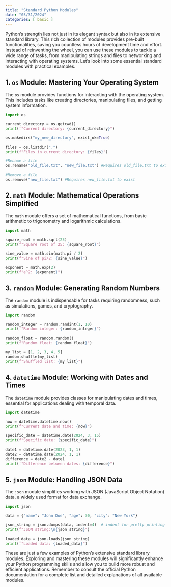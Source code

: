 ```yaml
---
title: "Standard Python Modules"
date: "03/31/2024"
categories: [ basic ]
---
```



Python's strength lies not just in its elegant syntax but also in its extensive standard library.  This rich collection of modules provides pre-built functionalities, saving you countless hours of development time and effort.  Instead of reinventing the wheel, you can use these modules to tackle a wide range of tasks, from manipulating strings and files to networking and interacting with operating systems.  Let's look into some essential standard modules with practical examples.


## 1. `os` Module:  Mastering Your Operating System

The `os` module provides functions for interacting with the operating system.  This includes tasks like creating directories, manipulating files, and getting system information.

```python
import os

current_directory = os.getcwd()
print(f"Current directory: {current_directory}")

os.makedirs("my_new_directory", exist_ok=True)

files = os.listdir(".")
print(f"Files in current directory: {files}")

#Rename a file
os.rename("old_file.txt", "new_file.txt") #Requires old_file.txt to exist

#Remove a file
os.remove("new_file.txt") #Requires new_file.txt to exist

```


## 2. `math` Module:  Mathematical Operations Simplified

The `math` module offers a  set of mathematical functions, from basic arithmetic to trigonometry and logarithmic calculations.

```python
import math

square_root = math.sqrt(25)
print(f"Square root of 25: {square_root}")

sine_value = math.sin(math.pi / 2)
print(f"Sine of pi/2: {sine_value}")

exponent = math.exp(2)
print(f"e^2: {exponent}")
```


## 3. `random` Module:  Generating Random Numbers

The `random` module is indispensable for tasks requiring randomness, such as simulations, games, and cryptography.

```python
import random

random_integer = random.randint(1, 10)
print(f"Random integer: {random_integer}")

random_float = random.random()
print(f"Random float: {random_float}")

my_list = [1, 2, 3, 4, 5]
random.shuffle(my_list)
print(f"Shuffled list: {my_list}")
```


## 4. `datetime` Module: Working with Dates and Times

The `datetime` module provides classes for manipulating dates and times, essential for applications dealing with temporal data.


```python
import datetime

now = datetime.datetime.now()
print(f"Current date and time: {now}")

specific_date = datetime.date(2024, 3, 15)
print(f"Specific date: {specific_date}")

date1 = datetime.date(2023, 1, 1)
date2 = datetime.date(2024, 1, 1)
difference = date2 - date1
print(f"Difference between dates: {difference}")
```


## 5. `json` Module: Handling JSON Data

The `json` module simplifies working with JSON (JavaScript Object Notation) data, a widely used format for data exchange.

```python
import json

data = {"name": "John Doe", "age": 30, "city": "New York"}

json_string = json.dumps(data, indent=4)  # indent for pretty printing
print(f"JSON string:\n{json_string}")

loaded_data = json.loads(json_string)
print(f"Loaded data: {loaded_data}")

```

These are just a few examples of Python's extensive standard library modules.  Exploring and mastering these modules will significantly enhance your Python programming skills and allow you to build more robust and efficient applications.  Remember to consult the official Python documentation for a complete list and detailed explanations of all available modules.


